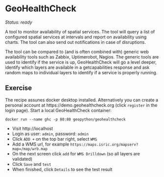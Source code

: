 # GeoHealthCheck

*Status: ready*

A tool to monitor availability of spatial services. The tool will query a list of configured spatial services at intervals and report on availability using charts. The tool can also send out notifications in case of disruptions.

The tool can be compared to (and is often combined with) generic web availability tools such as Zabbix, Uptimerobot, Nagios. The generic tools are used to identify if the service is up, GeoHealthCheck will go a level deeper, identify which layers are available in a getcapabilities response and ask random maps to individual layers to identify if a service is properly running.

## Exercise

The recipe assunes docker desktop installed. Alternatively you can create a personal account at https://demo.geohealthcheck.org (click `register` in the login page). Start a local GeoHealthCheck container:

```
docker run --name ghc -p 80:80 geopython/geohealthcheck
```

- Visit http://localhost
- Login as user: `admin`, password: `admin`
- Click `ADD +` on the top bar right, select `WMS`
- Add a WMS url, for example `https://maps.isric.org/mapserv?map=/map/wrb.map`
- On the next screen click `add` for `WMS Drilldown` (so all layers are validated)
- Click `Save` and `test`
- When finished, click `Details` to see the test result
